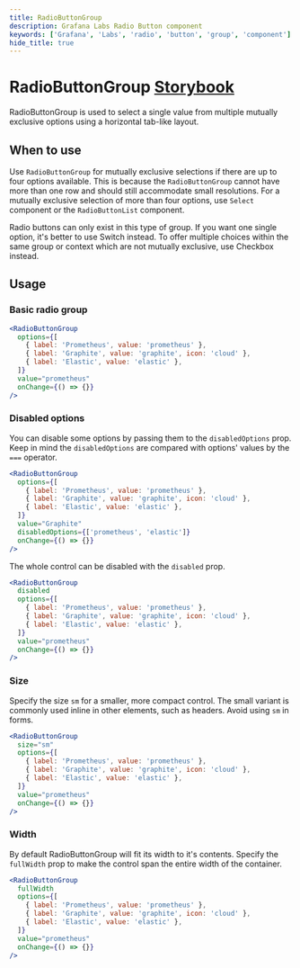 ```yaml
---
title: RadioButtonGroup
description: Grafana Labs Radio Button component
keywords: ['Grafana', 'Labs', 'radio', 'button', 'group', 'component']
hide_title: true
---
```



# RadioButtonGroup <Badge text='ready' color='green'></Badge> <a href='https://developers.grafana.com/ui/latest/index.html?path=/story/forms-radiobuttongroup--radio-buttons' target='_blank' className='header-links'>Storybook <Icon name="external-link-alt"/> </a>

RadioButtonGroup is used to select a single value from multiple mutually exclusive options using a horizontal tab-like layout.

## When to use

Use `RadioButtonGroup` for mutually exclusive selections if there are up to four options available. This is because the `RadioButtonGroup` cannot have more than one row and should still accommodate small resolutions. For a mutually exclusive selection of more than four options, use `Select` component or the `RadioButtonList` component.

Radio buttons can only exist in this type of group. If you want one single option, it's better to use Switch instead. To offer multiple choices within the same group or context which are not mutually exclusive, use Checkbox instead.

## Usage

### Basic radio group

```jsx
<RadioButtonGroup
  options={[
    { label: 'Prometheus', value: 'prometheus' },
    { label: 'Graphite', value: 'graphite', icon: 'cloud' },
    { label: 'Elastic', value: 'elastic' },
  ]}
  value="prometheus"
  onChange={() => {}}
/>
```

### Disabled options

You can disable some options by passing them to the `disabledOptions` prop.
Keep in mind the `disabledOptions` are compared with options' values by the `===` operator.

```jsx
<RadioButtonGroup
  options={[
    { label: 'Prometheus', value: 'prometheus' },
    { label: 'Graphite', value: 'graphite', icon: 'cloud' },
    { label: 'Elastic', value: 'elastic' },
  ]}
  value="Graphite"
  disabledOptions={['prometheus', 'elastic']}
  onChange={() => {}}
/>
```

The whole control can be disabled with the `disabled` prop.

```jsx
<RadioButtonGroup
  disabled
  options={[
    { label: 'Prometheus', value: 'prometheus' },
    { label: 'Graphite', value: 'graphite', icon: 'cloud' },
    { label: 'Elastic', value: 'elastic' },
  ]}
  value="prometheus"
  onChange={() => {}}
/>
```

### Size

Specify the size `sm` for a smaller, more compact control. The small variant is commonly used inline in other elements, such as headers. Avoid using `sm` in forms.

```jsx
<RadioButtonGroup
  size="sm"
  options={[
    { label: 'Prometheus', value: 'prometheus' },
    { label: 'Graphite', value: 'graphite', icon: 'cloud' },
    { label: 'Elastic', value: 'elastic' },
  ]}
  value="prometheus"
  onChange={() => {}}
/>
```

### Width

By default RadioButtonGroup will fit its width to it's contents. Specify the `fullWidth` prop to make the control span the entire width of the container.

```jsx
<RadioButtonGroup
  fullWidth
  options={[
    { label: 'Prometheus', value: 'prometheus' },
    { label: 'Graphite', value: 'graphite', icon: 'cloud' },
    { label: 'Elastic', value: 'elastic' },
  ]}
  value="prometheus"
  onChange={() => {}}
/>
```

